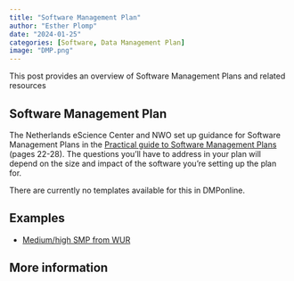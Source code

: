 ```yaml
---
title: "Software Management Plan"
author: "Esther Plomp"
date: "2024-01-25"
categories: [Software, Data Management Plan]
image: "DMP.png"
---
```


This post provides an overview of Software Management Plans and related resources

## Software Management Plan

The Netherlands eScience Center and NWO set up guidance for Software Management Plans in the [Practical guide to Software Management Plans](https://zenodo.org/doi/10.5281/zenodo.7038280) (pages 22-28). The questions you'll have to address in your plan will depend on the size and impact of the software you're setting up the plan for.

There are currently no templates available for this in DMPonline.

## Examples

-   [Medium/high SMP from WUR](https://zenodo.org/doi/10.5281/zenodo.10473645)

## More information
